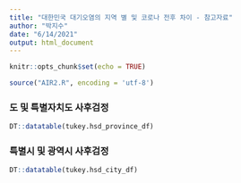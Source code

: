 ```yaml
---
title: "대한민국 대기오염의 지역 별 및 코로나 전후 차이 - 참고자료"
author: "박지수"
date: "6/14/2021"
output: html_document
---
```


```r
knitr::opts_chunk$set(echo = TRUE)

source("AIR2.R", encoding = 'utf-8')
```

### 도 및 특별자치도 사후검정
```r
DT::datatable(tukey.hsd_province_df)
```

### 특별시 및 광역시 사후검정
```r
DT::datatable(tukey.hsd_city_df)
```

